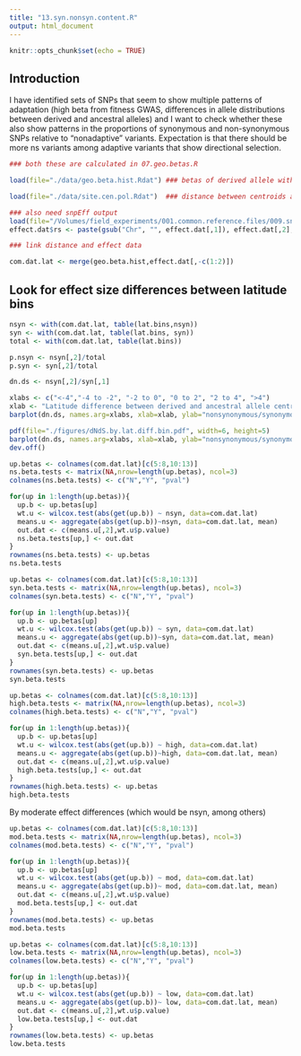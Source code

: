 ```yaml
---
title: "13.syn.nonsyn.content.R"
output: html_document
---
```


```r
knitr::opts_chunk$set(echo = TRUE)
```

## Introduction

I have identified sets of SNPs that seem to show multiple patterns of adaptation (high beta from fitness GWAS, differences in allele distributions between derived and ancestral alleles) and I want to check whether these also show patterns in the proportions of synonymous and non-synonymous SNPs relative to "nonadaptive" variants.  Expectation is that there should be more ns variants among adaptive variants that show directional selection.

```r

### both these are calculated in 07.geo.betas.R

load(file="./data/geo.beta.hist.Rdat") ### betas of derived allele with latitude median distance between derived and ancestral (and bins thereof)

load(file="./data/site.cen.pol.Rdat")  ### distance between centroids and experiment site of derived alleles.

### also need snpEff output
load(file="/Volumes/field_experiments/001.common.reference.files/009.snpEff/effect.dat.parsed.Rdat")  ###effect.dat
effect.dat$rs <- paste(gsub("Chr", "", effect.dat[,1]), effect.dat[,2], sep="_")

### link distance and effect data

com.dat.lat <- merge(geo.beta.hist,effect.dat[,-c(1:2)])


```

## Look for effect size differences between latitude bins

```R

nsyn <- with(com.dat.lat, table(lat.bins,nsyn))
syn <- with(com.dat.lat, table(lat.bins, syn))
total <- with(com.dat.lat, table(lat.bins))

p.nsyn <- nsyn[,2]/total
p.syn <- syn[,2]/total

dn.ds <- nsyn[,2]/syn[,1]

xlabs <- c("<-4","-4 to -2", "-2 to 0", "0 to 2", "2 to 4", ">4")
xlab <- "Latitude difference between derived and ancestral allele centroids"
barplot(dn.ds, names.arg=xlabs, xlab=xlab, ylab="nonsynonymous/synonymous sites")

pdf(file="./figures/dNdS.by.lat.diff.bin.pdf", width=6, height=5)
barplot(dn.ds, names.arg=xlabs, xlab=xlab, ylab="nonsynonymous/synonymous sites")
dev.off()
```


```R
up.betas <- colnames(com.dat.lat)[c(5:8,10:13)]
ns.beta.tests <- matrix(NA,nrow=length(up.betas), ncol=3)
colnames(ns.beta.tests) <- c("N","Y", "pval")

for(up in 1:length(up.betas)){
  up.b <- up.betas[up]
  wt.u <- wilcox.test(abs(get(up.b)) ~ nsyn, data=com.dat.lat)
  means.u <- aggregate(abs(get(up.b))~nsyn, data=com.dat.lat, mean)
  out.dat <- c(means.u[,2],wt.u$p.value)
  ns.beta.tests[up,] <- out.dat
}
rownames(ns.beta.tests) <- up.betas
ns.beta.tests
```

```R
up.betas <- colnames(com.dat.lat)[c(5:8,10:13)]
syn.beta.tests <- matrix(NA,nrow=length(up.betas), ncol=3)
colnames(syn.beta.tests) <- c("N","Y", "pval")

for(up in 1:length(up.betas)){
  up.b <- up.betas[up]
  wt.u <- wilcox.test(abs(get(up.b)) ~ syn, data=com.dat.lat)
  means.u <- aggregate(abs(get(up.b))~syn, data=com.dat.lat, mean)
  out.dat <- c(means.u[,2],wt.u$p.value)
  syn.beta.tests[up,] <- out.dat
}
rownames(syn.beta.tests) <- up.betas
syn.beta.tests
```
```R
up.betas <- colnames(com.dat.lat)[c(5:8,10:13)]
high.beta.tests <- matrix(NA,nrow=length(up.betas), ncol=3)
colnames(high.beta.tests) <- c("N","Y", "pval")

for(up in 1:length(up.betas)){
  up.b <- up.betas[up]
  wt.u <- wilcox.test(abs(get(up.b)) ~ high, data=com.dat.lat)
  means.u <- aggregate(abs(get(up.b))~high, data=com.dat.lat, mean)
  out.dat <- c(means.u[,2],wt.u$p.value)
  high.beta.tests[up,] <- out.dat
}
rownames(high.beta.tests) <- up.betas
high.beta.tests
```

By moderate effect differences (which would be nsyn, among others)

```R
up.betas <- colnames(com.dat.lat)[c(5:8,10:13)]
mod.beta.tests <- matrix(NA,nrow=length(up.betas), ncol=3)
colnames(mod.beta.tests) <- c("N","Y", "pval")

for(up in 1:length(up.betas)){
  up.b <- up.betas[up]
  wt.u <- wilcox.test(abs(get(up.b)) ~ mod, data=com.dat.lat)
  means.u <- aggregate(abs(get(up.b))~ mod, data=com.dat.lat, mean)
  out.dat <- c(means.u[,2],wt.u$p.value)
  mod.beta.tests[up,] <- out.dat
}
rownames(mod.beta.tests) <- up.betas
mod.beta.tests
```



```R
up.betas <- colnames(com.dat.lat)[c(5:8,10:13)]
low.beta.tests <- matrix(NA,nrow=length(up.betas), ncol=3)
colnames(low.beta.tests) <- c("N","Y", "pval")

for(up in 1:length(up.betas)){
  up.b <- up.betas[up]
  wt.u <- wilcox.test(abs(get(up.b)) ~ low, data=com.dat.lat)
  means.u <- aggregate(abs(get(up.b))~ low, data=com.dat.lat, mean)
  out.dat <- c(means.u[,2],wt.u$p.value)
  low.beta.tests[up,] <- out.dat
}
rownames(low.beta.tests) <- up.betas
low.beta.tests
```
